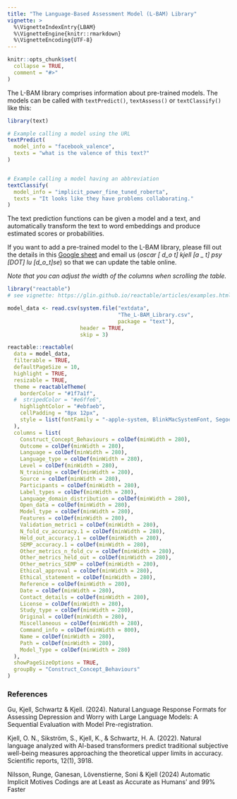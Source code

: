 ```yaml
---
title: "The Language-Based Assessment Model (L-BAM) Library"
vignette: >
  %\VignetteIndexEntry{LBAM}
  %\VignetteEngine{knitr::rmarkdown}
  %\VignetteEncoding{UTF-8}
---
```


```r
knitr::opts_chunk$set(
  collapse = TRUE,
  comment = "#>"
)
```


The L-BAM library comprises information about pre-trained models. The models can be called with `textPredict()`, `textAssess()` or `textClassify()` like this:

```r
library(text)

# Example calling a model using the URL
textPredict(
  model_info = "facebook_valence",
  texts = "what is the valence of this text?"
)


# Example calling a model having an abbreviation
textClassify(
  model_info = "implicit_power_fine_tuned_roberta",
  texts = "It looks like they have problems collaborating."
)
```

The text prediction functions can be given a model and a text, and automatically transform the text to word embeddings and produce estimated scores or probabilities.

If you want to add a pre-trained model to the L-BAM library, please fill out the details in this [Google sheet](https://docs.google.com/spreadsheets/d/1K16JdK7zOmuRktqgaYs5sgaHnkUVwB9v6ERxZdd9iW8/edit#gid=0) and email us (*oscar [ d_o t] kjell [a _ t] psy [DOT] lu [d_o_t]se*) so that we can update the table online.

*Note that you can adjust the width of the columns when scrolling the table.*

```r
library("reactable")
# see vignette: https://glin.github.io/reactable/articles/examples.html#custom-rendering

model_data <- read.csv(system.file("extdata",
                                   "The_L-BAM_Library.csv",
                                   package = "text"),
                       header = TRUE, 
                       skip = 3)

reactable::reactable(
  data = model_data,
  filterable = TRUE,
  defaultPageSize = 10,
  highlight = TRUE, 
  resizable = TRUE,
  theme = reactableTheme(
    borderColor = "#1f7a1f",
  #  stripedColor = "#e6ffe6",
    highlightColor = "#ebfaeb",
    cellPadding = "8px 12px",
    style = list(fontFamily = "-apple-system, BlinkMacSystemFont, Segoe UI, Helvetica, Arial, sans-serif")
  ),
  columns = list(
    Construct_Concept_Behaviours = colDef(minWidth = 280),
    Outcome = colDef(minWidth = 280),
    Language = colDef(minWidth = 280),
    Language_type = colDef(minWidth = 280),
    Level = colDef(minWidth = 280),
    N_training = colDef(minWidth = 280),
    Source = colDef(minWidth = 280),
    Participants = colDef(minWidth = 280),
    Label_types = colDef(minWidth = 280),
    Language_domain_distribution = colDef(minWidth = 280),
    Open_data = colDef(minWidth = 280),
    Model_type = colDef(minWidth = 280),
    Features = colDef(minWidth = 280),
    Validation_metric1 = colDef(minWidth = 280),
    N_fold_cv_accuracy.1 = colDef(minWidth = 280),
    Held_out_accuracy.1 = colDef(minWidth = 280),
    SEMP_accuracy.1 = colDef(minWidth = 280),
    Other_metrics_n_fold_cv = colDef(minWidth = 280),
    Other_metrics_held_out = colDef(minWidth = 280),
    Other_metrics_SEMP = colDef(minWidth = 280),
    Ethical_approval = colDef(minWidth = 280),
    Ethical_statement = colDef(minWidth = 280),
    Reference = colDef(minWidth = 280),
    Date = colDef(minWidth = 280),
    Contact_details = colDef(minWidth = 280),
    License = colDef(minWidth = 280),
    Study_type = colDef(minWidth = 280),
    Original = colDef(minWidth = 280),
    Miscellaneous = colDef(minWidth = 280),
    Command_info = colDef(minWidth = 800),
    Name = colDef(minWidth = 280),
    Path = colDef(minWidth = 280),
    Model_Type = colDef(minWidth = 280)
  ), 
  showPageSizeOptions = TRUE,
  groupBy = "Construct_Concept_Behaviours"
)
```


### References

Gu, Kjell, Schwartz & Kjell. (2024). Natural Language Response Formats for Assessing Depression and Worry with Large Language Models: A Sequential Evaluation with Model Pre-registration.

Kjell, O. N., Sikström, S., Kjell, K., & Schwartz, H. A. (2022). Natural language analyzed with AI-based transformers predict traditional subjective well-being measures approaching the theoretical upper limits in accuracy. Scientific reports, 12(1), 3918.

Nilsson, Runge, Ganesan, Lövenstierne, Soni & Kjell (2024) Automatic Implicit Motives Codings are at Least as Accurate as Humans’ and 99% Faster
